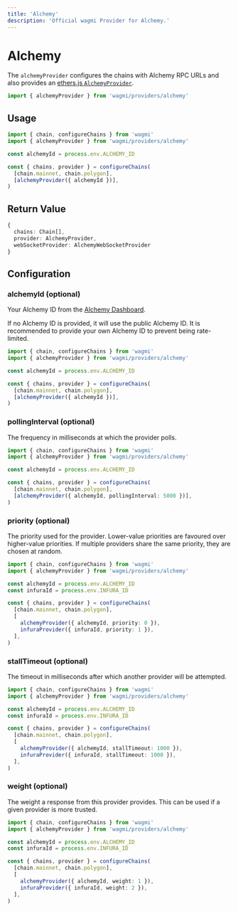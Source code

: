 ```yaml
---
title: 'Alchemy'
description: 'Official wagmi Provider for Alchemy.'
---
```



# Alchemy

The `alchemyProvider` configures the chains with Alchemy RPC URLs and also provides an [ethers.js `AlchemyProvider`](https://docs.ethers.io/v5/api/providers/api-providers/#AlchemyProvider).

```ts
import { alchemyProvider } from 'wagmi/providers/alchemy'
```

## Usage

```ts
import { chain, configureChains } from 'wagmi'
import { alchemyProvider } from 'wagmi/providers/alchemy'

const alchemyId = process.env.ALCHEMY_ID

const { chains, provider } = configureChains(
  [chain.mainnet, chain.polygon],
  [alchemyProvider({ alchemyId })],
)
```

## Return Value

```ts
{
  chains: Chain[],
  provider: AlchemyProvider,
  webSocketProvider: AlchemyWebSocketProvider
}
```

## Configuration

### alchemyId (optional)

Your Alchemy ID from the [Alchemy Dashboard](https://dashboard.alchemyapi.io/).

If no Alchemy ID is provided, it will use the public Alchemy ID. It is recommended to provide your own Alchemy ID to prevent being rate-limited.

```ts {8}
import { chain, configureChains } from 'wagmi'
import { alchemyProvider } from 'wagmi/providers/alchemy'

const alchemyId = process.env.ALCHEMY_ID

const { chains, provider } = configureChains(
  [chain.mainnet, chain.polygon],
  [alchemyProvider({ alchemyId })],
)
```

### pollingInterval (optional)

The frequency in milliseconds at which the provider polls.

```ts {8}
import { chain, configureChains } from 'wagmi'
import { alchemyProvider } from 'wagmi/providers/alchemy'

const alchemyId = process.env.ALCHEMY_ID

const { chains, provider } = configureChains(
  [chain.mainnet, chain.polygon],
  [alchemyProvider({ alchemyId, pollingInterval: 5000 })],
)
```

### priority (optional)

The priority used for the provider. Lower-value priorities are favoured over higher-value priorities. If multiple providers share the same priority, they are chosen at random.

```ts {10-11}
import { chain, configureChains } from 'wagmi'
import { alchemyProvider } from 'wagmi/providers/alchemy'

const alchemyId = process.env.ALCHEMY_ID
const infuraId = process.env.INFURA_ID

const { chains, provider } = configureChains(
  [chain.mainnet, chain.polygon],
  [
    alchemyProvider({ alchemyId, priority: 0 }),
    infuraProvider({ infuraId, priority: 1 }),
  ],
)
```

### stallTimeout (optional)

The timeout in milliseconds after which another provider will be attempted.

```ts {10-11}
import { chain, configureChains } from 'wagmi'
import { alchemyProvider } from 'wagmi/providers/alchemy'

const alchemyId = process.env.ALCHEMY_ID
const infuraId = process.env.INFURA_ID

const { chains, provider } = configureChains(
  [chain.mainnet, chain.polygon],
  [
    alchemyProvider({ alchemyId, stallTimeout: 1000 }),
    infuraProvider({ infuraId, stallTimeout: 1000 }),
  ],
)
```

### weight (optional)

The weight a response from this provider provides. This can be used if a given provider is more trusted.

```ts {10-11}
import { chain, configureChains } from 'wagmi'
import { alchemyProvider } from 'wagmi/providers/alchemy'

const alchemyId = process.env.ALCHEMY_ID
const infuraId = process.env.INFURA_ID

const { chains, provider } = configureChains(
  [chain.mainnet, chain.polygon],
  [
    alchemyProvider({ alchemyId, weight: 1 }),
    infuraProvider({ infuraId, weight: 2 }),
  ],
)
```
